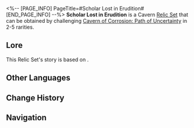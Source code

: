 <%-- [PAGE_INFO]
PageTitle=#Scholar Lost in Erudition#
[END_PAGE_INFO] --%>
{{Relic Set Infobox
|id           = 81224
|image1       = Item Scholar Lost in Erudition.png{{subst:void|<!--$UPLOAD:<<SpriteOutput/ItemFigures/71039.png>-<Item Scholar Lost in Erudition.png>-<Relic Icons>>-->}}
|type         = Cavern Relic
|2pcBonus     = Increases CRIT Rate by 8%.
|4pcBonus     = Increases DMG dealt by Skill and Ultimate by 20%. After using Ultimate, additionally increases the DMG dealt by the next Skill by 25%.
|head         = Scholar's Silver-Rimmed Monocle
|hand         = Scholar's Auxiliary Knuckle
|body         = Scholar's Tweed Jacket
|feet         = Scholar's Felt Snowboots
|rarity       = 2345
|source2.1    = [[Cavern of Corrosion: Path of Uncertainty]]
|source3.1    = [[Cavern of Corrosion: Path of Uncertainty]]
|source4.1    = [[Cavern of Corrosion: Path of Uncertainty]]
|source5.1    = [[Cavern of Corrosion: Path of Uncertainty]]
|source5.2    = [[Synthesize Relics]]
|utility1     = 
|utility2     = 
|utility3     = 
}}
'''Scholar Lost in Erudition''' is a Cavern [[Relic/Sets|Relic Set]] that can be obtained by challenging [[Cavern of Corrosion: Path of Uncertainty]] in 2-5{{Icon/Stars|1}} rarities.

==Lore==
This Relic Set's story is based on {{tx}}.
{{Relic Lore|Scholar Lost in Erudition}}

==Other Languages==
{{Other Languages
|en   = Scholar Lost in Erudition
|zhs  = 识海迷坠的学者
|zht  = 識海迷墜的學者
|ja   = 知識の海に溺れる学者
|ko   = 지식의 바다에 빠진 학자
|es   = Eruditos perdidos en el mar del conocimiento
|fr   = Perdition dans l'Érudition
|ru   = Затерянный в знаниях учёный
|th   = Scholar Lost in Erudition
|vi   = Học Giả Lạc Lối Trong Biển Tri Thức
|de   = Im Wissen verlorene Gelehrte
|id   = Scholar Lost in Erudition
|pt   = Uma Erudita Perdida na Erudição
}}

==Change History==
{{Change History|2.6}}

==Navigation==
{{Relic Set Navbox}}